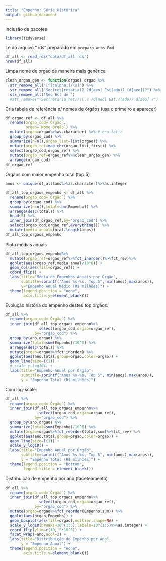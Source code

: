 ```yaml
---
title: "Empenho: Série Histórica"
output: github_document
---
```


Inclusão de pacotes

```r
library(tidyverse)
```

Lê do arquivo ".rds" preparado em `preparo_anos.Rmd`

```r
df_all <- read_rds("data/df_all.rds")
nrow(df_all)
```

Limpa nome de orgao de maneira mais genérica

```r
clean_orgao_gen <- function(orgao) orgao %>%
  str_remove_all("[^[:alpha:]\\s]") %>%
  str_remove_all("Sec(ret|retaria)? ?d[aeo] Est(ado)? (d[aeo])?") %>%
  str_remove_all("Sec Est de ")
  #str_remove("^Sec(retaria|ret)?\\.? ?d[aeo] Est.?(ado)? d[aeo] ?")
```

Cria tabela de referência p/ nomes de órgãos (usa o primeiro a aparecer)

```r
df_orgao_ref <- df_all %>%
  rename(orgao_cod=`Órgão`,
         orgao=`Nome Órgão`) %>%
  mutate(orgao=orgao%>%as.character) %>% # era fatir
  group_by(orgao_cod) %>%
  summarize(n=n(),orgao_list=list(orgao)) %>%
  mutate(orgao_ref=map_chr(orgao_list,first)) %>%
  select(orgao_cod,orgao_ref) %>%
  mutate(orgao_ref=orgao_ref%>%clean_orgao_gen) %>%
  arrange(orgao_cod)
df_orgao_ref
```

Órgãos com maior empenho total (top 5)

```r
anos <- unique(df_all$ano%>%as.character)%>%as.integer

df_all_top_orgaos_empenho <- df_all %>%
  rename(orgao_cod=`Órgão`) %>%
  group_by(orgao_cod) %>%
  summarize(n=n(),total=sum(Empenho)) %>%
  arrange(desc(total)) %>%
  head(5) %>%
  inner_join(df_orgao_ref,by="orgao_cod") %>%
  select(orgao_cod,orgao_ref,everything()) %>%
  mutate(media_anual=total/length(anos))
df_all_top_orgaos_empenho
```

Plota médias anuais

```r
df_all_top_orgaos_empenho%>%
  mutate(orgao_ref=orgao_ref%>%fct_inorder()%>%fct_rev)%>%
  ggplot(aes(orgao_ref,media_anual/10^6)) +
  geom_col(aes(fill=orgao_ref)) +
  coord_flip() +
  labs(title="Média de Empenhos Anuais por Órgão",
       subtitle=sprintf("Anos %s-%s, Top 5", min(anos),max(anos)),
       y="Empenho Anual Médio (R$ milhões)") +
  theme(legend.position = "none",
        axis.title.y=element_blank())
```

Evolução história do empenho destes top órgãos:

```r
df_all %>%
  rename(orgao_cod=`Órgão`) %>%
  inner_join(df_all_top_orgaos_empenho%>%
               select(orgao_cod,orgao=orgao_ref),
             by="orgao_cod") %>%
  group_by(ano,orgao) %>%
  summarize(total=sum(Empenho)/10^6) %>%
  arrange(desc(total)) %>%
  mutate(orgao=orgao%>%fct_inorder) %>%
  ggplot(aes(ano,total,group=orgao,color=orgao)) +
  geom_line(size=I(1)) +
  # scale_y_log10() +
  labs(title="Empenho Anual por Órgão",
       subtitle=sprintf("Anos %s-%s, Top 5", min(anos),max(anos)),
       y = "Empenho Total (R$ milhões)")
```

Com log-scale:

```r
df_all %>%
  rename(orgao_cod=`Órgão`) %>%
  inner_join(df_all_top_orgaos_empenho%>%
               select(orgao_cod,orgao=orgao_ref),
             by="orgao_cod") %>%
  group_by(ano,orgao) %>%
  summarize(total=sum(Empenho)/10^6) %>%
  mutate(orgao=orgao%>%fct_reorder(total,sum)%>%fct_rev) %>%
  ggplot(aes(ano,total,group=orgao,color=orgao)) +
  geom_line(size=I(1)) +
  scale_y_log10() +
  labs(title="Empenho Anual por Órgão",
       subtitle=sprintf("Anos %s-%s, Top 5", min(anos),max(anos)),
       y = "Empenho Total (R$ milhões)") +
  theme(legend.position = "bottom",
        legend.title = element_blank())
```

Distribuição de empenho por ano (faceteamento)

```r
df_all %>%
  rename(orgao_cod=`Órgão`) %>%
  inner_join(df_all_top_orgaos_empenho%>%
               select(orgao_cod,orgao=orgao_ref),
             by="orgao_cod") %>%
  mutate(orgao=orgao%>%fct_reorder(Empenho,sum)) %>%
  ggplot(aes(orgao,Empenho)) +
  geom_boxplot(aes(fill=orgao),outlier.shape=NA) +
  scale_y_log10(breaks=10^(1:5),labels=10^(1:5)%>%as.integer) +
  coord_flip(ylim=c(10,.5*10^5)) +
  facet_wrap(~ano,ncol=2) +
  labs(title="Distribuição do Empenho por Ano",
       y = "Empenho Anual") +
  theme(legend.position = "none",
        axis.title.y=element_blank())
```

